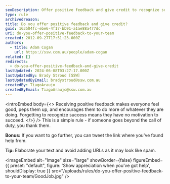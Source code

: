 ```yaml
---
seoDescription: Offer positive feedback and give credit to recognize success and motivate team members.
type: rule
archivedreason:
title: Do you offer positive feedback and give credit?
guid: 163504fc-ebe6-4f17-bb91-a1ae88a477dc
uri: do-you-offer-positive-feedback-to-your-team
created: 2012-09-27T17:51:23.000Z
authors:
  - title: Adam Cogan
    url: https://ssw.com.au/people/adam-cogan
related: []
redirects:
  - do-you-offer-positive-feedback-and-give-credit
lastUpdated: 2024-06-08T03:27:17.000Z
lastUpdatedBy: Brady Stroud [SSW]
lastUpdatedByEmail: bradystroud@ssw.com.au
createdBy: TiagoAraujo
createdByEmail: TiagoAraujo@ssw.com.au
---
```


<introEmbed
  body={<>
Receiving positive feedback makes everyone feel good, peps them up, and encourages them to do more of whatever they are doing.
Forgetting to recognize success means they have no motivation to succeed.
  </>}
/>
This is a simple rule - if someone goes beyond the call of duty, you thank them.

**Bonus:** If you want to go further, you can tweet the link where you've found help from.

**Tip:** Elaborate your text and avoid adding URLs as it may look like spam.


<imageEmbed
  alt="Image"
  size="large"
  showBorder={false}
  figureEmbed={{
    preset: "default",
    figure: 'Show appreciation when you\'ve got help',
    shouldDisplay: true
  }}
  src="/uploads/rules/do-you-offer-positive-feedback-to-your-team/GoodJob.jpg"
/>
